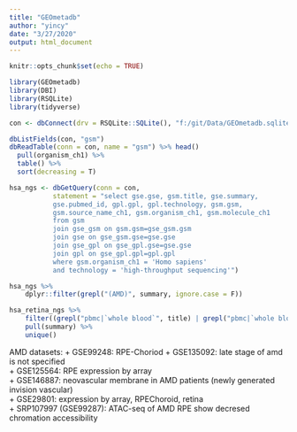 ```yaml
---
title: "GEOmetadb"
author: "yincy"
date: "3/27/2020"
output: html_document
---
```


```r
knitr::opts_chunk$set(echo = TRUE)
```


```r
library(GEOmetadb)
library(DBI)
library(RSQLite)
library(tidyverse)
```


```r
con <- dbConnect(drv = RSQLite::SQLite(), "f:/git/Data/GEOmetadb.sqlite")
```

```r
dbListFields(con, "gsm")
dbReadTable(conn = con, name = "gsm") %>% head()
  pull(organism_ch1) %>% 
  table() %>% 
  sort(decreasing = T)
```


```r
hsa_ngs <- dbGetQuery(conn = con, 
           statement = "select gse.gse, gsm.title, gse.summary, 
           gse.pubmed_id, gpl.gpl, gpl.technology, gsm.gsm, 
           gsm.source_name_ch1, gsm.organism_ch1, gsm.molecule_ch1
           from gsm 
           join gse_gsm on gsm.gsm=gse_gsm.gsm 
           join gse on gse_gsm.gse=gse.gse 
           join gse_gpl on gse_gpl.gse=gse.gse 
           join gpl on gse_gpl.gpl=gpl.gpl 
           where gsm.organism_ch1 = 'Homo sapiens' 
           and technology = 'high-throughput sequencing'")
``` 


```r
hsa_ngs %>% 
    dplyr::filter(grepl("(AMD)", summary, ignore.case = F))
```


```r
hsa_retina_ngs %>% 
    filter((grepl("pbmc|`whole blood`", title) | grepl("pbmc|`whole blood`", summary) | grepl("pbmc|`whole blood`", source_name_ch1)) & technology == "high-throughput sequencing") %>% 
    pull(summary) %>% 
    unique()
```


AMD datasets: 
+ GSE99248: RPE-Choriod
+ GSE135092: late stage of amd is not specified  
+ GSE125564: RPE expression by array   
+ GSE146887: neovascular membrane in AMD patients (newly generated invision vascular)  
+ GSE29801: expression by array, RPEChoroid, retina  
+ SRP107997 (GSE99287): ATAC-seq of AMD RPE show decresed chromation accessibility  










